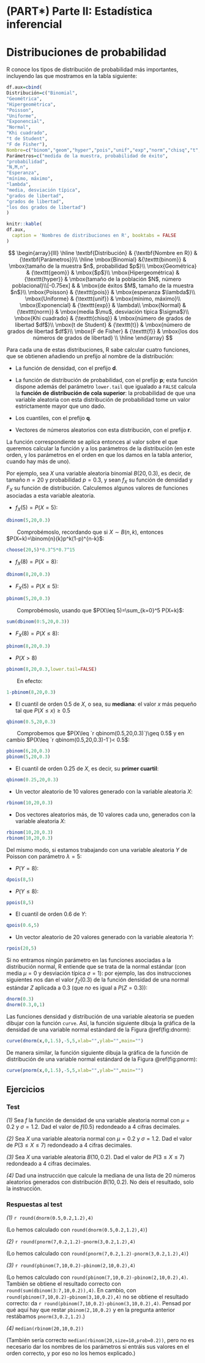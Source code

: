 # (PART\*) Parte II: Estadística inferencial {-}

# Distribuciones de probabilidad {#chap:distr}

R conoce los tipos de distribución de probabilidad más importantes, incluyendo las que mostramos en la  tabla siguiente: 


```r
df.aux=cbind( 
Distribución=c("Binomial",
"Geométrica",
"Hipergeomètrica",
"Poisson",
"Uniforme",
"Exponencial",
"Normal",
"Khi cuadrado",
"t de Student",
"F de Fisher"),
Nombre=c("binom","geom","hyper","pois","unif","exp","norm","chisq","t","f"),
Parámetros=c("medida de la muestra, probabilidad de éxito",
"probabilidad",
"N,M,n",
"Esperanza",
"mínimo, máximo",
"lambda",
"media, desviación típica",
"grados de libertad",
"grados de libertad",
"los dos grados de libertad")
)
```

```r
knitr::kable(
df.aux,
  caption = 'Nombres de distribuciones en R', booktabs = FALSE
)
```


$$
\begin{array}{lll}
\hline
\textbf{Distribución} & {\textbf{Nombre en R}} & {\textbf{Parámetros}}\\ \hline
\mbox{Binomial} &{\texttt{binom}} & \mbox{tamaño de la muestra $n$, probabilidad $p$}\\
\mbox{Geométrica} & {\texttt{geom}} & \mbox{$p$}\\
\mbox{Hipergeométrica} & {\texttt{hyper}} & \mbox{tamaño de la población $N$, número poblacional}\\[-0.75ex] 
& & \mbox{de éxitos $M$, tamaño de la muestra $n$}\\
\mbox{Poisson} & {\texttt{pois}} & \mbox{esperanza $\lambda$}\\
\mbox{Uniforme} & {\texttt{unif}} & \mbox{mínimo, máximo}\\
\mbox{Exponencial} & {\texttt{exp}} & \lambda\\
\mbox{Normal} & {\texttt{norm}} & \mbox{media $\mu$, desviación típica $\sigma$}\\
\mbox{Khi cuadrado} & {\texttt{chisq}} & \mbox{número de grados de libertad $df$}\\
\mbox{t de Student} & {\texttt{t}} & \mbox{número de grados de libertad $df$}\\
\mbox{F de Fisher} & {\texttt{f}} & \mbox{los dos números de  grados de libertad}
\\ \hline
\end{array}
$$

Para cada una de estas distribuciones, R sabe calcular cuatro funciones, que se obtienen añadiendo un prefijo al nombre de la distribución: 

* La función de densidad, con el prefijo **d**.

* La función de distribución de probabilidad, con el prefijo **p**; esta función dispone además del parámetro `lower.tail` que igualado a `FALSE` calcula la **función de distribución de cola superior**: la probabilidad de que una variable aleatoria con esta distribución de probabilidad tome un valor estrictamente mayor que uno dado.

* Los cuantiles, con el prefijo **q**.

* Vectores de números aleatorios con esta distribución, con el prefijo **r**.

La función correspondiente se aplica entonces al valor sobre el que queremos calcular la función y a los parámetros de la distribución (en este orden, y los parámetros en el orden en que los damos en la tabla anterior, cuando hay más de uno).

Por ejemplo, sea $X$ una variable aleatoria binomial $B(20,0.3)$, es decir,  de tamaño $n=20$ y probabilidad $p=0.3$,  y sean $f_X$ su función de densidad y $F_X$ su función de distribución. Calculemos algunos valores de funciones asociadas a esta variable aleatoria.

* $f_X(5)=P(X=5)$:

```r
dbinom(5,20,0.3)
```

|        Comprobémoslo, recordando que si $X\sim B(n,k)$, entonces $P(X=k)=\binom{n}{k}p^k(1-p)^{n-k}$:

```r
choose(20,5)*0.3^5*0.7^15
```



* $f_X(8)=P(X=8)$:

```r
dbinom(8,20,0.3)  
```

* $F_X(5)=P(X\leq 5)$:
```r
pbinom(5,20,0.3)  
```

|        Comprobémoslo, usando que $P(X\leq 5)=\sum_{k=0}^5 P(X=k)$:

```r
sum(dbinom(0:5,20,0.3))
```


* $F_X(8)=P(X\leq 8)$:

```r
pbinom(8,20,0.3)  
```

* $P(X>8)$

```r
pbinom(8,20,0.3,lower.tail=FALSE)
```

|        En efecto:

```r

1-pbinom(8,20,0.3)
```



* El cuantil de orden $0.5$ de $X$, o sea, su **mediana**: el valor $x$ más pequeño tal que $P(X\leq x)\geq 0.5$

```r
qbinom(0.5,20,0.3)  
```

|        Comprobemos que $P(X\leq `r qbinom(0.5,20,0.3)`)\geq 0.5$ y en cambio $P(X\leq `r qbinom(0.5,20,0.3)-1`)< 0.5$:

```r
pbinom(6,20,0.3) 
pbinom(5,20,0.3) 
```


* El cuantil de orden $0.25$ de $X$, es decir, su **primer cuartil**:


```r
qbinom(0.25,20,0.3)  
```

* Un vector aleatorio de 10 valores generado con la variable aleatoria $X$:

```r
rbinom(10,20,0.3)
```

* Dos vectores aleatorios más, de 10 valores cada uno, generados con la variable aleatoria $X$:


```r
rbinom(10,20,0.3) 
rbinom(10,20,0.3)
```



Del mismo modo, si estamos trabajando con una variable aleatoria $Y$ de Poisson con parámetro $\lambda=5$:


* $P(Y=8)$:

```r
dpois(8,5) 
```


* $P(Y\leq 8)$:

```r
ppois(8,5) 
```

* El cuantil de orden 0.6 de $Y$:

```r
qpois(0.6,5)
```

* Un vector aleatorio de 20 valores generado con la variable aleatoria $Y$:

```r
rpois(20,5)
```


Si no entramos ningún parámetro en las funciones asociadas a la distribución normal, R entiende que se trata de la normal estándar (con media $\mu=0$ y desviación típica $\sigma=1$): por ejemplo, las dos instrucciones siguientes nos dan el valor $f_Z(0.3)$ de la función densidad de una normal estándar $Z$ aplicada a 0.3 (que *no* es igual a $P(Z=0.3)$):

```r
dnorm(0.3)
dnorm(0.3,0,1)
```

Las funciones densidad y distribución de una variable aleatoria se pueden dibujar con la función `curve`. Así, la función siguiente dibuja la gráfica de la densidad de una variable normal estándard de la Figura \@ref(fig:dnorm):

```r
curve(dnorm(x,0,1.5),-5,5,xlab="",ylab="",main="")
```

De manera similar, la función siguiente dibuja la gráfica de la función de distribución de una variable normal estándard de la Figura \@ref(fig:pnorm):

```r
curve(pnorm(x,0,1.5),-5,5,xlab="",ylab="",main="")
```

## Ejercicios


### Test {-}

*(1)* Sea $f$ la función de densidad de una variable aleatoria normal con $\mu=0.2$ y $\sigma=1.2$. Dad el valor de $f(0.5)$ redondeado a 4 cifras decimales. 

*(2)* Sea $X$ una variable aleatoria normal con $\mu=0.2$ y $\sigma=1.2$. Dad el valor de $P(3\leq X\leq 7)$ redondeado a 4 cifras decimales. 

*(3)* Sea $X$ una variable aleatoria $B(10,0.2)$. Dad el valor de $P(3\leq X\leq 7)$ redondeado a 4 cifras decimales. 

*(4)* Dad una instrucción que calcule la mediana de una lista de 20 números aleatorios generados con distribución $B(10,0.2)$. No deis el resultado, solo la instrucción.

<!--
### Problemas {-}

**(1)** Como sabéis, si $X$ es una variable aleatoria Bernoulli $Be(p)$, es decir, de probabilidad de éxito $p$, e $Y$ es la variable aleatoria que nos da el número de fracasos antes de obtener el primer éxito en una secuencia de repeticiones independientes de $X$, entonce $Y$ sigue una  **distribución geométrica** $Ge(p)$.  

Por lo tanto, si efectuamos una serie de lanzamientos independientes de una moneda no trucada, las longitudes de las **rachas de cruces** (las secuencias de cruces entre pares de caras consecutivas) que nos salgan seguirán una distribución geométrica $Ge(0.5)$, porque nos dan los números de cruces (fracasos) obtenidos antes de sacar una cara (éxito) en repeticiones independientes de una v.a. $Be(0.5)$, reiniciando el contador en cada cara. Vamos a comprobarlo a mediante una simulación sencilla. 

*(a)* Generad un vector aleatorio binario $X$ de longitud 10^6^ con distribución Bernoulli $Be(0.5)$, que representará un millón de lanzamientos de una moneda honrada (0 cruz, 1 cara). Quedaos con el vector que va de su primer 1 a su último 1, y seguid llamándole $X$ al vector resultante.

*(b)* Calculad las longitudes de todas las secuencias maximales de 0s en $X$ (es decir, de las secuencias de 0s que separan pares de 1s consecutivos). Por lo que hemos explicado, estas longitudes deberían seguir una distribución geométrica $Ge(0.5)$.

*(c)* Dibujad un histograma de líneas de las frecuencias relativas de las longitudes de cadenas maximales de ceros obtenidas de esta manera, y superponed un diagrama poligonal de las probabilidades de dichas longitudes según la distribución $Ge(0.5)$. Para mejorar la visibilidad del gráfico, representad solo las longitudes $k$ cuya probabilidad bajo una distribución $Ge(0.5)$ sea al menos  0.0001. Comentad el gráfico obtenido.
-->

### Respuestas al test {-}

*(1)* `r round(dnorm(0.5,0.2,1.2),4)`

(Lo hemos calculado con `round(dnorm(0.5,0.2,1.2),4)`)

*(2)* `r round(pnorm(7,0.2,1.2)-pnorm(3,0.2,1.2),4)`

(Lo hemos calculado con `round(pnorm(7,0.2,1.2)-pnorm(3,0.2,1.2),4)`)

*(3)* `r round(pbinom(7,10,0.2)-pbinom(2,10,0.2),4)`

(Lo hemos calculado con `round(pbinom(7,10,0.2)-pbinom(2,10,0.2),4)`. También se obtiene el resultado correcto con `round(sum(dbinom(3:7,10,0.2)),4)`. En cambio, con  `round(pbinom(7,10,0.2)-pbinom(3,10,0.2),4)` no se obtiene el resultado correcto: da `r round(pbinom(7,10,0.2)-pbinom(3,10,0.2),4)`. Pensad por qué aquí hay que restar `pbinom(2,10,0.2)` y en la pregunta anterior restábamos `pnorm(3,0.2,1.2)`.)

*(4)* `median(rbinom(20,10,0.2))`

(También sería correcto `median(rbinom(20,size=10,prob=0.2))`, pero no es necesario dar los nombres de los parámetros si entráis sus valores en el orden correcto, y por eso no los hemos explicado.)

<!--
### Soluciones sucintas de los problemas  {-}

```r
set.seed(42)
```

**(1)** *(a)* Como la distribución $Be(p)$ es la distribución binomial $B(1,p)$, podemos construir $X$ por medio de: 
```r
X=rbinom(10^6,1,0.5)
X=X[min(which(X==1)):max(which(X==1))]
```

*(b)* Las longitudes de cadenas maximales de 0s en $X$ serán las diferencias entre posiciones consecutivas de 1s en $X$, menos 1 (si, digamos, hay un 1 en la posición 5a y el siguiente 1 está en la posición 13a, en medio hay $13-5-1=`r 13-5-1`$ 0s). Por lo tanto, el vector $Y$ de longitudes de cadenas maximales de 0s en $X$ se puede calcular con:
```r
Exitos=which(X==1)
Y=diff(Exitos)-1
```

*(c)* Calculemos el mayor número natural $M$ tal que si $Y$ es una v.a. $Ge(0.5)$, $P(Y=M)\geq 10^{-4}$:
```r
M=max(which(dgeom(0:100,0.5)>=10^(-4)))-1
M
```

El gráfico pedido es entonces:
```r
n=0:M
plot(prop.table(table(Y)[n]),col="blue",type="h",xlab="Longitudes de cadenas maximales de 0s",ylab="Probabilidades")
points(n,dgeom(n,0.5),col="red",type="o",pch=20,cex=0.5)
```
-->